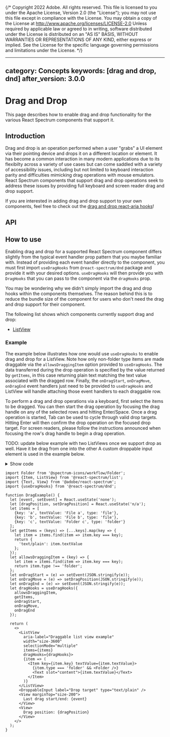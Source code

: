 {/* Copyright 2022 Adobe. All rights reserved.
This file is licensed to you under the Apache License, Version 2.0 (the "License");
you may not use this file except in compliance with the License. You may obtain a copy
of the License at http://www.apache.org/licenses/LICENSE-2.0
Unless required by applicable law or agreed to in writing, software distributed under
the License is distributed on an "AS IS" BASIS, WITHOUT WARRANTIES OR REPRESENTATIONS
OF ANY KIND, either express or implied. See the License for the specific language
governing permissions and limitations under the License. */}



---
category: Concepts
keywords: [drag and drop, dnd]
after_version: 3.0.0
---

# Drag and Drop

This page describes how to enable drag and drop functionality for the various React Spectrum components that support it.

## Introduction

Drag and drop is an operation performed when a user "grabs" a UI element via their pointing device and drops it on a different location or element.
It has become a common interaction in many modern applications due to its flexibilty across a variety of use cases but can come saddled with
a variety of accessibility issues, including but not limited to keyboard interaction parity and difficulties mimicking drag operations with mouse emulators.
React Spectrum components that support drag and drop operations seek to address these issues by providing full keyboard and screen reader drag and drop
support.

If you are interested in adding drag and drop support to your own components, feel free to check out the [drag and drop react-aria hooks](https://www.npmjs.com/package/@react-aria/dnd)!

## API

<FunctionAPI function={docs.exports.useDragHooks} links={docs.links} />

## How to use

Enabling drag and drop for a supported React Spectrum component differs slightly from the typical event handler prop pattern that you maybe familiar with.
Instead of providing each event handler directly to the component, you must first import `useDragHooks` from `@react-spectrum/dnd` package and provide it with
your desired options. `useDragHooks` will then provide you with `DragHooks` that you can pass to the component via the `dragHooks` prop.

You may be wondering why we didn't simply import the drag and drop hooks within the components themselves. The reason behind this is to reduce the bundle size of
the component for users who don't need the drag and drop support for their component.

The following list shows which components currently support drag and drop:
-  [ListView](ListView.html)

### Example

The example below illustrates how one would use `useDragHooks` to enable drag and drop for a ListView. Note how only non-folder type items are made draggable via
the `allowsDraggingItem` option provided to `useDragHooks`. The data transferred during the drop operation is specified by the value returned by `getItems`, in this case
returning plain text matching the text value associated with the dragged row. Finally, the `onDragStart`, `onDragMove`, `onDragEnd` event handlers just need to be provided
to `useDragHooks` and ListView will handle attaching those event handlers to each draggable row.

To perform a drag and drop operations via a keyboard, first select the items to be dragged. You can then start the drag operation by focusing the drag handle on any of the
selected rows and hitting <Keyboard>Enter</Keyboard>/<Keyboard>Space</Keyboard>. Once a drag operation is started, <Keyboard>Tab</Keyboard> can be used to cycle through valid
drop targets. Hitting <Keyboard>Enter</Keyboard> will then confirm the drop operation on the focused drop target. For screen readers, please follow the instructions announced
when focusing the row's drag handle to begin a drag operation.

TODO: update below example with two ListViews once we support drop as well. Have it be drag from one into the other
A custom droppable input element is used in the example below.
<details>
  <summary style={{fontWeight: 'bold'}}><ChevronRight size="S" /> Show code</summary>

```tsx example export=true render=false
import {mergeProps} from '@react-aria/utils';
import {useDrop} from '@react-aria/dnd';
import {useTextField} from '@react-aria/textfield';

function DroppableInput(props) {
  let {label, type} = props;
  let ref = React.useRef();
  let onDrop = async (e) => {
    let text = ref.current.value;
    for (let item of e.items) {
      let type = item.types.values().next().value;
      text = text.concat(await item.getText(type));
    }
    ref.current.value = text;
  };

  let {dropProps} = useDrop({
    ref,
    onDrop,
    getDropOperation(types, allowedOperations) {
      return type && types.has(type) && allowedOperations.includes('move') ? 'move' : 'cancel';
    }
  });

  let {labelProps, inputProps} = useTextField(props, ref);
  return (
    <div style={{display: 'flex', flexDirection: 'column', width: 200}}>
      <label {...labelProps}>{label}</label>
      <input {...mergeProps(dropProps, inputProps)} ref={ref} />
    </div>
  );
}
```
</details>

```tsx example
import Folder from '@spectrum-icons/workflow/Folder';
import {Item, ListView} from '@react-spectrum/list';
import {Text, View} from '@adobe/react-spectrum';
import {useDragHooks} from '@react-spectrum/dnd';

function DragExample() {
  let [event, setEvent] = React.useState('none');
  let [dragPosition, setDragPosition] = React.useState('n/a');
  let items = [
    {key: 'a', textValue: 'File a', type: 'file'},
    {key: 'b', textValue: 'File b', type: 'file'},
    {key: 'c', textValue: 'Folder c', type: 'folder'}
  ];
  let getItems = (keys) => [...keys].map(key => {
    let item = items.find(item => item.key === key);
    return {
      'text/plain': item.textValue
    };
  });
  let allowsDraggingItem = (key) => {
    let item = items.find(item => item.key === key);
    return item.type !== 'folder';
  };
  let onDragStart = (e) => setEvent(JSON.stringify(e));
  let onDragMove = (e) => setDragPosition(JSON.stringify(e));
  let onDragEnd = (e) => setEvent(JSON.stringify(e));
  let dragHooks = useDragHooks({
    allowsDraggingItem,
    getItems,
    onDragStart,
    onDragMove,
    onDragEnd
  });

  return (
    <>
      <ListView
        aria-label="Draggable list view example"
        width="size-3600"
        selectionMode="multiple"
        items={items}
        dragHooks={dragHooks}>
        {item => (
          <Item key={item.key} textValue={item.textValue}>
            {item.type === 'folder' && <Folder />}
            <Text slot="content">{item.textValue}</Text>
          </Item>
        )}
      </ListView>
      <DroppableInput label="Drop target" type="text/plain" />
      <View marginTop="size-200">
        Last drag start/end: {event}
      </View>
      <View>
        Drag position: {dragPosition}
      </View>
    </>
  );
}
```
